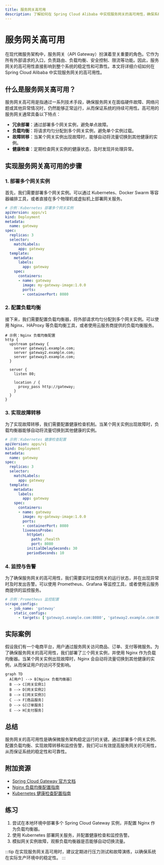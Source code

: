 ```yaml
---
title: 服务网关高可用
description: 了解如何在 Spring Cloud Alibaba 中实现服务网关的高可用性，确保系统的稳定性和可靠性。
---
```


# 服务网关高可用

在现代微服务架构中，服务网关（API Gateway）扮演着至关重要的角色。它作为所有外部请求的入口，负责路由、负载均衡、安全控制、限流等功能。因此，服务网关的高可用性直接影响到整个系统的稳定性和可靠性。本文将详细介绍如何在 Spring Cloud Alibaba 中实现服务网关的高可用性。

## 什么是服务网关高可用？

服务网关高可用是指通过一系列技术手段，确保服务网关在面临硬件故障、网络问题或其他异常情况时，仍然能够正常运行，从而保证系统的持续可用性。高可用的服务网关通常具备以下特点：

- **冗余部署**：通过部署多个网关实例，避免单点故障。
- **负载均衡**：将请求均匀分配到多个网关实例，避免单个实例过载。
- **故障转移**：当某个网关实例出现故障时，能够自动将流量切换到其他健康的实例。
- **健康检查**：定期检查网关实例的健康状态，及时发现并处理异常。

## 实现服务网关高可用的步骤

### 1. 部署多个网关实例

首先，我们需要部署多个网关实例。可以通过 Kubernetes、Docker Swarm 等容器编排工具，或者直接在多个物理机或虚拟机上部署网关服务。

```yaml
# 示例：Kubernetes 部署多个网关实例
apiVersion: apps/v1
kind: Deployment
metadata:
  name: gateway
spec:
  replicas: 3
  selector:
    matchLabels:
      app: gateway
  template:
    metadata:
      labels:
        app: gateway
    spec:
      containers:
      - name: gateway
        image: my-gateway-image:1.0.0
        ports:
        - containerPort: 8080
```

### 2. 配置负载均衡

接下来，我们需要配置负载均衡器，将外部请求均匀分配到多个网关实例。可以使用 Nginx、HAProxy 等负载均衡工具，或者使用云服务商提供的负载均衡服务。

```nginx
# 示例：Nginx 负载均衡配置
http {
  upstream gateway {
    server gateway1.example.com;
    server gateway2.example.com;
    server gateway3.example.com;
  }

  server {
    listen 80;

    location / {
      proxy_pass http://gateway;
    }
  }
}
```

### 3. 实现故障转移

为了实现故障转移，我们需要配置健康检查机制。当某个网关实例出现故障时，负载均衡器能够自动将流量切换到其他健康的实例。

```yaml
# 示例：Kubernetes 健康检查配置
apiVersion: apps/v1
kind: Deployment
metadata:
  name: gateway
spec:
  replicas: 3
  selector:
    matchLabels:
      app: gateway
  template:
    metadata:
      labels:
        app: gateway
    spec:
      containers:
      - name: gateway
        image: my-gateway-image:1.0.0
        ports:
        - containerPort: 8080
        livenessProbe:
          httpGet:
            path: /health
            port: 8080
          initialDelaySeconds: 30
          periodSeconds: 10
```

### 4. 监控与告警

为了确保服务网关的高可用性，我们需要实时监控网关的运行状态，并在出现异常时及时发出告警。可以使用 Prometheus、Grafana 等监控工具，或者使用云服务商提供的监控服务。

```yaml
# 示例：Prometheus 监控配置
scrape_configs:
  - job_name: 'gateway'
    static_configs:
      - targets: ['gateway1.example.com:8080', 'gateway2.example.com:8080', 'gateway3.example.com:8080']
```

## 实际案例

假设我们有一个电商平台，用户通过服务网关访问商品、订单、支付等微服务。为了确保服务网关的高可用性，我们部署了三个网关实例，并使用 Nginx 作为负载均衡器。当某个网关实例出现故障时，Nginx 会自动将流量切换到其他健康的实例，从而保证用户的访问不受影响。

```mermaid
graph TD
  A[用户] --> B[Nginx 负载均衡器]
  B --> C[网关实例1]
  B --> D[网关实例2]
  B --> E[网关实例3]
  C --> F[商品服务]
  D --> G[订单服务]
  E --> H[支付服务]
```

## 总结

服务网关的高可用性是确保微服务架构稳定运行的关键。通过部署多个网关实例、配置负载均衡、实现故障转移和监控告警，我们可以有效提高服务网关的可用性，从而保证系统的稳定性和可靠性。

## 附加资源

- [Spring Cloud Gateway 官方文档](https://spring.io/projects/spring-cloud-gateway)
- [Nginx 负载均衡配置指南](https://nginx.org/en/docs/http/load_balancing.html)
- [Kubernetes 健康检查配置指南](https://kubernetes.io/docs/tasks/configure-pod-container/configure-liveness-readiness-startup-probes/)

## 练习

1. 尝试在本地环境中部署多个 Spring Cloud Gateway 实例，并配置 Nginx 作为负载均衡器。
2. 使用 Kubernetes 部署网关服务，并配置健康检查和监控告警。
3. 模拟网关实例故障，观察负载均衡器是否能够自动切换流量。

:::tip
在实现服务网关高可用时，建议定期进行压力测试和故障演练，以确保系统在实际生产环境中的稳定性。
:::